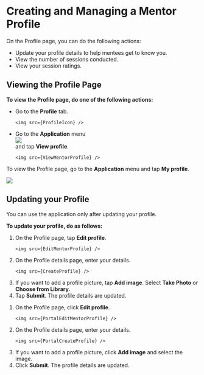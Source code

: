 
# Creating and Managing a Mentor Profile

On the Profile page, you can do the following actions:

<ul>
<li>Update your profile details to help mentees get to know you.</li>
<li>View the number of sessions conducted.</li>
<li>View your session ratings.</li>
</ul>

## Viewing the Profile Page

<b>To view the Profile page, do one of the following actions:</b>

<Tabs>
<TabItem value="mentored mobile application" label="Mobile App" default>
<ul>
<li>Go to the <b>Profile</b> tab.

    <img src={ProfileIcon} />

</li>
<li>Go to the <b>Application</b> menu <div class="inlineImg"><img src={BurgerMenu}/></div> and tap <b>View profile</b>.

    <img src={ViewMentorProfile} />

</li>
</ul>
</TabItem>
<TabItem value="mentored portal" label="Web Portal">

<p>To view the Profile page, go to the <b>Application</b> menu and tap <b>My profile</b>.</p>

<img src={PortalAppMenu} />

</TabItem>
</Tabs>

## Updating your Profile

<Admonition type="note">
<p>You can use the application only after updating your profile.</p>
</Admonition>

<b>To update your profile, do as follows:</b>

<Tabs>
<TabItem value="mentored mobile application" label="Mobile App" default>

<ol>
<li>On the Profile page, tap <b>Edit profile</b>.

    <img src={EditMentorProfile} />

</li>
<li>On the Profile details page, enter your details.

    <img src={CreateProfile} />

</li>
<li>If you want to add a profile picture, tap <b>Add image</b>. Select <b>Take Photo</b> or <b>Choose from Library</b>.</li>
<li>Tap <b>Submit</b>. The profile details are updated.</li>
</ol>
</TabItem>
<TabItem value="mentored portal" label="Web Portal">
<ol>
<li>On the Profile page, click <b>Edit profile</b>.

    <img src={PortalEditMentorProfile} />

</li>
<li>On the Profile details page, enter your details.

    <img src={PortalCreateProfile} />

</li>
<li>If you want to add a profile picture, click <b>Add image</b> and select the image.</li>
<li>Click <b>Submit</b>. The profile details are updated.</li>
</ol>
</TabItem>
</Tabs>